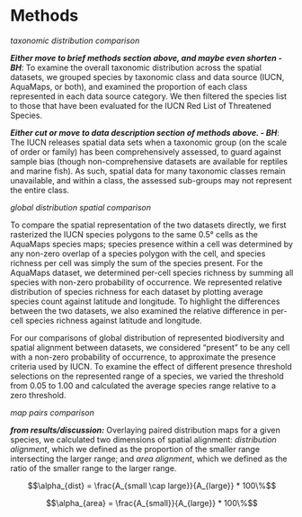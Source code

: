 
# Methods

_taxonomic distribution comparison_

___Either move to brief methods section above, and maybe even shorten - BH___: To examine the overall taxonomic distribution across the spatial datasets, we grouped species by taxonomic class and data source (IUCN, AquaMaps, or both), and examined the proportion of each class represented in each data source category.  We then filtered the species list to those that have been evaluated for the IUCN Red List of Threatened Species.

___Either cut or move to data description section of methods above. - BH___: The IUCN releases spatial data sets when a taxonomic group (on the scale of order or family) has been comprehensively assessed, to guard against sample bias (though non-comprehensive datasets are available for reptiles and marine fish).  As such, spatial data for many taxonomic classes remain unavailable, and within a class, the assessed sub-groups may not represent the entire class. 

_global distribution spatial comparison_

To compare the spatial representation of the two datasets directly, we first rasterized the IUCN species polygons to the same 0.5° cells as the AquaMaps species maps; species presence within a cell was determined by any non-zero overlap of a species polygon with the cell, and species richness per cell was simply the sum of the species present.  For the AquaMaps dataset, we determined per-cell species richness by summing all species with non-zero probability of occurrence.  We represented relative distribution of species richness for each dataset by plotting average species count against latitude and longitude.  To highlight the differences between the two datasets, we also examined the relative difference in per-cell species richness against latitude and longitude.

For our comparisons of global distribution of represented biodiversity and spatial alignment between datasets, we considered "present" to be any cell with a non-zero probability of occurrence, to approximate the presence criteria used by IUCN.  To examine the effect of different presence threshold selections on the represented range of a species, we varied the threshold from 0.05 to 1.00 and calculated the average species range relative to a zero threshold.

_map pairs comparison_

___from results/discussion:___ Overlaying paired distribution maps for a given species, we calculated two dimensions of spatial alignment: _distribution alignment_, which we defined as the proportion of the smaller range intersecting the larger range; and _area alignment_, which we defined as the ratio of the smaller range to the larger range.

$$\alpha_{dist} = \frac{A_{small \cap large}}{A_{large}} * 100\%$$

$$\alpha_{area} = \frac{A_{small}}{A_{large}} * 100\%$$

